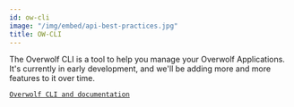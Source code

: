 ```yaml
---
id: ow-cli
image: "/img/embed/api-best-practices.jpg"
title: OW-CLI
---
```


The Overwolf CLI is a tool to help you manage your Overwolf Applications. It's currently in early development, and we'll be adding more and more features to it over time.

[`Overwolf CLI and documentation`](https://www.npmjs.com/package/@overwolf/ow-cli)
